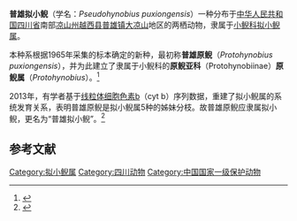 {{Speciesbox
| image =
| status = CR
| status_system = IUCN3.1
| status_ref = <ref name=iucn>{{IUCN|authors=IUCN SSC Amphibian Specialist Group|year=2020|id=59110|title=''Pseudohynobius puxiongensis''|page =e.T59110A63859410|access-date=2021-04-07}}</ref>
| genus = Pseudohynobius
| species = puxiongensis
| authority = (Fei & Ye, 2000)
| synonyms = ''Protohynobius puxiongensis'' <small>Fei & Ye, 2000</small>
}}
'''普雄拟小鲵'''（学名：''Pseudohynobius puxiongensis''）一种分布于[[中华人民共和国|中华人民共和国]][[四川省|四川省]]南部[[凉山州|凉山州]][[越西县|越西县]][[普雄镇|普雄镇]][[大凉山|大凉山]]地区的两栖动物，隶属于[[小鲵科|小鲵科]][[拟小鲵属|拟小鲵属]]。

本种系根据1965年采集的标本确定的新种，最初称'''普雄原鲵'''（''Protohynobius puxiongensis''），并为此建立了隶属于小鲵科的'''原鲵亚科'''（Protohynobiinae）'''原鲵属'''（''Protohynobius''）。<ref>{{cite journal |author1=艾永斌，袁思棋，陈云梅，徐凉燕，彭卫华，罗剑，张超华，罗玮，曾晓茂 |title=普雄原鲵初步调查 |journal=《四川动物》 |date=2015 |volume=34 |issue=4 |pages=565-569 |doi=10.11984/j.issn.1000-7083.2015.04.014 |url=https://www.ixueshu.com/document/9e34d7aacc0ae6f12f3baafd4bf404d9318947a18e7f9386.html |accessdate=2021-04-07}}</ref>

2013年，有学者基于[[线粒体|线粒体]][[细胞色素b|细胞色素b]]（cyt b）序列数据，重建了拟小鲵属的系统发育关系，表明普雄原鲵是拟小鲵属5种的姊妹分枝。故普雄原鲵应隶属拟小鲵，更名为“普雄拟小鲵”。<ref>{{cite journal |author1=杨朝钊，王超，田应洲，李松，谷晓明|title=基于线粒体cytb序列的拟小鲵属(有尾目:小鲵科)物种的系统发育关系|journal=《六盘水师范学院学报》 |date=2013|volume=25 |issue=1 |pages=39-43 |doi=10.3969/j.issn.1671-055X.2013.01.010|url=https://www.ixueshu.com/document/fa33f8ce47a041be318947a18e7f9386.html|accessdate=2021-04-07}}</ref>

==参考文献==
{{reflist}}

{{Taxonbar|from=Q2069944}}
[[Category:拟小鲵属|Category:拟小鲵属]]
[[Category:四川动物|Category:四川动物]]
[[Category:中国国家一级保护动物|Category:中国国家一级保护动物]]